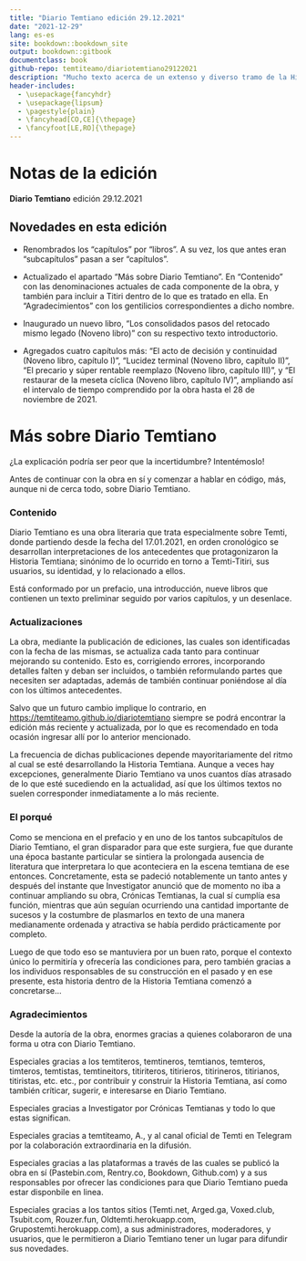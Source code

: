 ```yaml
---
title: "Diario Temtiano edición 29.12.2021"
date: "2021-12-29"
lang: es-es
site: bookdown::bookdown_site
output: bookdown::gitbook
documentclass: book
github-repo: temtiteamo/diariotemtiano29122021
description: "Mucho texto acerca de un extenso y diverso tramo de la Historia Temtiana."
header-includes:
  - \usepackage{fancyhdr}
  - \usepackage{lipsum}
  - \pagestyle{plain}
  - \fancyhead[CO,CE]{\thepage}
  - \fancyfoot[LE,RO]{\thepage}
---
```


# Notas de la edición {.unnumbered}

**Diario Temtiano** edición 29.12.2021

## Novedades en esta edición {.unnumbered}

-   Renombrados los “capítulos” por “libros”. A su vez, los que antes eran “subcapítulos” pasan a ser “capítulos”.

-   Actualizado el apartado “Más sobre Diario Temtiano”. En “Contenido” con las denominaciones actuales de cada componente de la obra, y también para incluir a Titiri dentro de lo que es tratado en ella. En “Agradecimientos” con los gentilicios correspondientes a dicho nombre.

-   Inaugurado un nuevo libro, “Los consolidados pasos del retocado mismo legado (Noveno libro)” con su respectivo texto introductorio.

-   Agregados cuatro capítulos más: “El acto de decisión y continuidad (Noveno libro, capítulo I)”, “Lucidez terminal (Noveno libro, capítulo II)”, “El precario y súper rentable reemplazo (Noveno libro, capítulo III)”, y “El restaurar de la meseta cíclica (Noveno libro, capítulo IV)”, ampliando así el intervalo de tiempo comprendido por la obra hasta el 28 de noviembre de 2021.

# Más sobre Diario Temtiano {.unnumbered}

¿La explicación podría ser peor que la incertidumbre? Intentémoslo!

Antes de continuar con la obra en sí y comenzar a hablar en código, más, aunque ni de cerca todo, sobre Diario Temtiano.

### Contenido {.unnumbered}

Diario Temtiano es una obra literaria que trata especialmente sobre Temti, donde partiendo desde la fecha del 17.01.2021, en orden cronológico se desarrollan interpretaciones de los antecedentes que protagonizaron la Historia Temtiana; sinónimo de lo ocurrido en torno a Temti-Titiri, sus usuarios, su identidad, y lo relacionado a ellos.

Está conformado por un prefacio, una introducción, nueve libros que contienen  un texto preliminar seguido por varios capítulos, y un desenlace.

### Actualizaciones {.unnumbered}

La obra, mediante la publicación de ediciones, las cuales son identificadas con la fecha de las mismas, se actualiza cada tanto para continuar mejorando su contenido. Esto es, corrigiendo errores, incorporando detalles falten y deban ser incluidos, o también reformulando partes que necesiten ser adaptadas, además de también continuar poniéndose al día con los últimos antecedentes.

Salvo que un futuro cambio implique lo contrario, en <https://temtiteamo.github.io/diariotemtiano> siempre se podrá encontrar la edición más reciente y actualizada, por lo que es recomendado en toda ocasión ingresar allí por lo anterior mencionado.

La frecuencia de dichas publicaciones depende mayoritariamente del ritmo al cual se esté desarrollando la Historia Temtiana. Aunque a veces hay excepciones, generalmente Diario Temtiano va unos cuantos días atrasado de lo que esté sucediendo en la actualidad, así que los últimos textos no suelen corresponder inmediatamente a lo más reciente.

### El porqué {.unnumbered}

Como se menciona en el prefacio y en uno de los tantos subcapítulos de Diario Temtiano, el gran disparador para que este surgiera, fue que durante una época bastante particular se sintiera la prolongada ausencia de literatura que interpretara lo que aconteciera en la escena temtiana de ese entonces. Concretamente, esta se padeció notablemente un tanto antes y después del instante que Investigator anunció que de momento no iba a continuar ampliando su obra, Crónicas Temtianas, la cual sí cumplía esa función, mientras que aún seguían ocurriendo una cantidad importante de sucesos y la costumbre de plasmarlos en texto de una manera medianamente ordenada y atractiva se había perdido prácticamente por completo.

Luego de que todo eso se mantuviera por un buen rato, porque el contexto único lo permitiría y ofrecería las condiciones para, pero también gracias a los individuos responsables de su construcción en el pasado y en ese presente, esta historia dentro de la Historia Temtiana comenzó a concretarse...

### Agradecimientos {.unnumbered}

Desde la autoría de la obra, enormes gracias a quienes colaboraron de una forma u otra con Diario Temtiano.

Especiales gracias a los temtiteros, temtineros, temtianos, temteros, timteros, temtistas, temtineitors, titiriteros, titirieros, titirineros, titirianos, titiristas, etc. etc., por contribuir y construir la Historia Temtiana, así como también críticar, sugerir, e interesarse en Diario Temtiano. 

Especiales gracias a Investigator por Crónicas Temtianas y todo lo que estas significan.

Especiales gracias a temtiteamo, A., y al canal oficial de Temti en Telegram por la colaboración extraordinaria en la difusión. 

Especiales gracias a las plataformas a través de las cuales se publicó la obra en sí (Pastebin.com, Rentry.co, Bookdown, Github.com) y a sus responsables por ofrecer las condiciones para que Diario Temtiano pueda estar disponbile en linea.

Especiales gracias a los tantos sitios (Temti.net, Arged.ga, Voxed.club, Tsubit.com, Rouzer.fun, Oldtemti.herokuapp.com, Grupostemti.herokuapp.com), a sus administradores, moderadores, y usuarios, que le permitieron a Diario Temtiano tener un lugar para difundir sus novedades.


